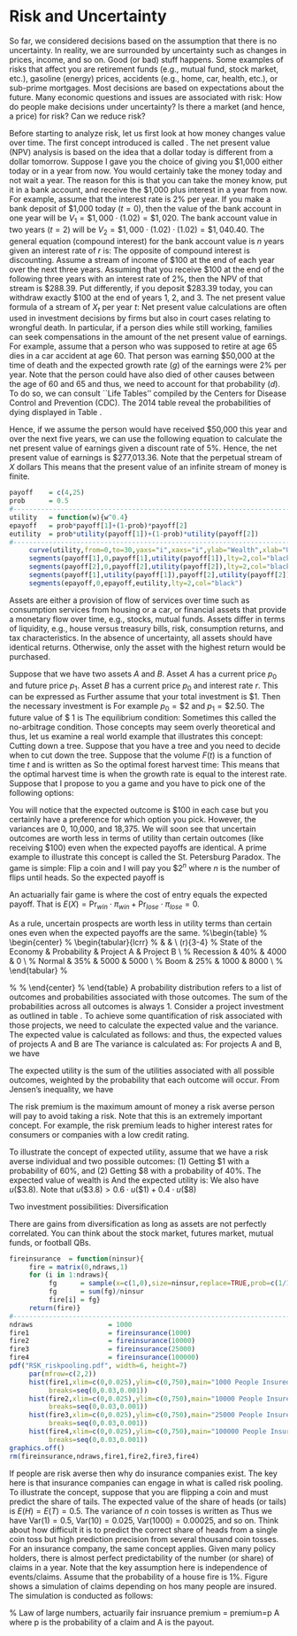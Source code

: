 # Risk and Uncertainty
So far, we considered decisions based on the assumption that there is no uncertainty. In reality, we are surrounded by uncertainty such as changes in prices, income, and so on. Good (or bad) stuff happens. Some examples of risks that affect you are retirement funds (e.g., mutual fund, stock market, etc.), gasoline (energy) prices, accidents (e.g., home, car, health, etc.), or sub-prime mortgages. Most decisions are based on expectations about the future. Many economic questions and issues are associated with risk: How do people make decisions under uncertainty? Is there a market (and hence, a price) for risk? Can we reduce risk?

Before starting to analyze risk, let us first look at how money changes value over time. The first concept introduced is called \emph{net present value}. The net present value (NPV) analysis is based on the idea that a dollar today is different from a dollar tomorrow. Suppose I gave  you the choice of giving you \$1,000 either today or in a year from now. You would certainly take the money today and not wait a year. The reason for this is that you can take the money know, put it in a bank account, and receive the \$1,000 plus interest in a year from now. For example, assume that the interest rate is 2\% per year. If you make a bank deposit of \$1,000 today ($t=0$), then the value of the bank account in one year will be $V_1 = \$1,000 \cdot (1.02) = \$1,020$. The bank account value in two years ($t=2$) will be $V_2 = \$1,000 \cdot (1.02)\cdot (1.02) = \$1,040.40$. The general equation (compound interest) for the bank account value is $n$ years given an interest rate of $r$ is:
    \begin{equation*}
        V_n = \$1,000 \cdot (1+r)^n
    \end{equation*}
The opposite of compound interest is discounting. Assume a stream of income of \$100 at the end of each year over the next three years.
    \begin{equation*}
        NPV = \frac{100}{1+r} + \frac{100}{(1+r)^2} + \frac{100}{(1+r)^3}
    \end{equation*}
Assuming that you receive \$100 at the end of the following three years with an interest rate of 2\%, then the NPV of that stream is \$288.39. Put differently, if you deposit \$283.39 today, you can withdraw exactly \$100 at the end of years 1, 2, and 3. The net present value formula of a stream of $X_t$ per year $t$:
    \begin{equation*}
        NPV = \sum_{t=1}^T \frac{X_t}{(1+r)^t}
    \end{equation*}
Net present value calculations are often used in investment decisions by firms but also in court cases relating to wrongful death. In particular, if a person dies while still working, families can seek compensations in the amount of the net present value of earnings. For example, assume that a person who was supposed to retire at age 65 dies in a car accident at age 60. That person was earning \$50,000 at the time of death and the expected growth rate ($g$) of the earnings were 2\% per year. Note that the person could have also died of other causes between the age of 60 and 65 and thus, we need to account for that probability ($d$). To do so, we can consult ``Life Tables'' compiled by the Centers for Disease Control and Prevention (CDC).\footnote{\url{https://www.cdc.gov/nchs/products/life_tables.htm}} The 2014 table reveal the probabilities of dying displayed in Table \ref{table:lifetable}.
\begin{table}
    \begin{center}
        \begin{tabular}{lrrrrr}\toprule
        Age         & 60-61     & 61-62    & 62-63    & 63-64    & 64-65 \\ \midrule
        $d_t$       & 0.008959  & 0.009606 & 0.010288 & 0.010995 & 0.011735 \\ \bottomrule
        \end{tabular}
        \caption{Life table for the total population: United States, 2014. The probability of dying is represented by $d_t$}
        \label{table:lifetable}
    \end{center}
\end{table}
Hence, if we assume the person would have received \$50,000 this year and over the next five years, we can use the following equation to calculate the net present value of earnings given a discount rate of 5\%.
    \begin{equation*}
        NPV = \$50,000 + \sum_{t=1}^5 \frac{\$50,000 \cdot (1+g)^t \cdot (1-d_t)}{(1+0.05)^t}
    \end{equation*}
Hence, the net present value of earnings is \$277,013.36. Note that the perpetual stream of $X$ dollars
    \begin{equation*}
        NPV = \frac{X}{r}
    \end{equation*}
This means that the present value of an infinite stream of money is finite.

```r
payoff    = c(4,25)
prob      = 0.5
#--------------------------------------------------------------------------------------------------
utility   = function(w){w^0.4}
epayoff   = prob*payoff[1]+(1-prob)*payoff[2]
eutility  = prob*utility(payoff[1])+(1-prob)*utility(payoff[2])
#--------------------------------------------------------------------------------------------------
     curve(utility,from=0,to=30,yaxs="i",xaxs="i",ylab="Wealth",xlab="Utility")
     segments(payoff[1],0,payoff[1],utility(payoff[1]),lty=2,col="black")
     segments(payoff[2],0,payoff[2],utility(payoff[2]),lty=2,col="black")
     segments(payoff[1],utility(payoff[1]),payoff[2],utility(payoff[2]),lty=2,col="black")
     segments(epayoff,0,epayoff,eutility,lty=2,col="black")
```



\subsection{Assets}
Assets are either a provision of flow of services over time such as consumption services from housing or a car, or financial assets that provide a monetary flow over time, e.g., stocks, mutual funds. Assets differ in terms of liquidity, e.g., house versus treasury bills, risk, consumption returns, and tax characteristics. In the absence of uncertainty, all assets should have identical returns. Otherwise, only the asset with the highest return would be purchased.

Suppose that we have two assets $A$ and $B$. Asset $A$ has a current price $p_0$ and future price $p_1$. Asset $B$ has a current price $p_0$ and interest rate $r$. This can be expressed as
    \begin{itemize}
        \item A: $p_0 \rightarrow p_1$
        \item B: $p_0 \rightarrow (1+r) \cdot p_0$
    \end{itemize}
Further assume that your total investment is \$1. Then the necessary investment is
    \begin{equation*}
        p_0 \cdot x = 1 \Leftrightarrow x = \frac{1}{p_0}
    \end{equation*}
For example $p_0 = \$2$ and $p_1 = \$2.50$. The future value of \$ 1 is
  \begin{equation*}
      FV = p_1 \cdot x = \frac{p_1}{p_0}
  \end{equation*}
The equilibrium condition:
  \begin{equation*}
      1+r=\frac{p_1}{p_0}  \quad \Leftrightarrow \quad p_0 = \frac{p_1}{1+r}
  \end{equation*}
Sometimes this called the no-arbitrage condition. Those concepts may seem overly theoretical and thus, let us examine a real world example that illustrates this concept: Cutting down a tree. Suppose that you have a tree and you need to decide when to cut down the tree. Suppose that the volume $F(t)$ is a function of time $t$ and is written as
    \begin{equation*}
        F(t) = 40t + 3.1t^2 - 0.016t^3
    \end{equation*}
So the optimal forest harvest time:
  \begin{equation*}
      r = \frac{F(t+1)-F(t)}{F(t)}
  \end{equation*}
This means that the optimal harvest time is when the growth rate is equal to the interest rate.
    \begin{table}[b]
        \centering
            \begin{tabular}{lccccccccccccc}\toprule
            t &  10  &  20  &  30 &  40 &  50 &  60 &  70 &  80 &  90 &  100  \\ \midrule
            F(t) &  0.7 &  1.9 &  3.6 &  5.5 &  7.8 &  10.1 &  12.5 &  14.8 &  17.0 &  19.0 \\ \bottomrule
            \end{tabular}
            \caption{Growth of a tree in thousand cubic feet.}
    \end{table}

\subsection{Uncertainty}
Suppose that I propose to you a game and you have to pick one of the following options:
    \begin{enumerate}
        \item Receiving \$100.
        \item Flipping a coin and receiving \$200 if the result is heads and \$0 if the result is tails.
        \item Die roll and receiving \$400 for 1, \$70 for 2, \$55 for 3, \$40 for 4, \$25 for 5, and \$10 for 6.
    \end{enumerate}
You will notice that the expected outcome is \$100 in each case but you certainly have a preference for which option you pick. However, the variances are 0, 10,000, and 18,375. We will soon see that uncertain outcomes are worth less in terms of utility than certain outcomes (like receiving \$100) even when the expected payoffs are identical. A prime example to illustrate this concept is called the St. Petersburg Paradox. The game is simple: Flip a coin and I will pay you \$2$^n$ where $n$ is the number of flips until heads. So the expected payoff is
    \begin{equation*}
        \text{Expected Payoff} = \frac{1}{2} \cdot \$2 + \frac{1}{4} \cdot \$4 + \frac{1}{8} \cdot \$8 + \cdots = \infty
    \end{equation*}

An actuarially fair game is where the cost of entry equals the expected payoff. That is $E(X) = \mathrm{Pr}_{win} \cdot \pi_{win} + \mathrm{Pr}_{lose} \cdot \pi_{lose} = 0$.

As a rule, uncertain prospects are worth less in utility terms than certain ones even when the expected payoffs are the same.
%\begin{table}
%            \begin{center}
%                \begin{tabular}{lcrr} \toprule
%                & & \multicolumn{2}{c}{Profits}\\ \cmidrule(r){3-4}
%                State of the Economy    & Probability   & Project A & Project B \\ \midrule
%                Recession               & 40\%          & 4000      & 0         \\
%                Normal                  & 35\%          & 5000      & 5000      \\
%                Boom                    & 25\%          & 1000      & 8000      \\ \bottomrule
%                \end{tabular}
%                \caption{Project investment return based on the state of the economy}
%                \table{table:investmentreturn}
%            \end{center}
%        \end{table}
A probability distribution refers to a list of outcomes and probabilities associated with those outcomes. The sum of the probabilities across all outcomes is always 1. Consider a project investment as outlined in table \ref{table:investmentreturn}. To achieve some quantification of risk associated with those projects, we need to calculate the expected value and the variance. The expected value is calculated as follows:
        \begin{equation*}
            E(\pi)  = \sum_i \pi_i p_i
        \end{equation*}
and thus, the expected values of projects A and B are
        \begin{align*}
            E(\pi_A) &=  0.4 \cdot 4000 + 0.35 \cdot 5000 + 0.25 \cdot 1000 = 3600 \\
            E(\pi_A) &=  0.4 \cdot 0 + 0.35 \cdot 5000 + 0.25 \cdot 8000 = 3750
        \end{align*}
The variance is calculated as:
   \begin{equation*}
       Var(\pi) = \sum \left[ \pi_i - E(\pi) \right]^2 \cdot p_i
   \end{equation*}
For projects A and B, we have
    \begin{align*}
            Var(\pi_A) = 2,440,000      & \Leftrightarrow \sigma_A = 1560\\
            Var(\pi_A) = 10,687,500     & \Leftrightarrow \sigma_B = 3269
    \end{align*}

\subsubsection{Expected Utility}
The expected utility is the sum of the utilities associated with all possible outcomes, weighted by the probability that each outcome will occur. From Jensen's inequality, we have
   \begin{itemize}
       \item $E(U(w)) = U(E(w)) \Rightarrow$ Risk neutral
       \item $E(U(w)) < U(E(w)) \Rightarrow$ Risk averse
   \end{itemize}
The risk premium is the maximum amount of money a risk averse person will pay to avoid taking a risk. Note that this is an extremely important concept. For example, the risk premium leads to higher interest rates for consumers or companies with a low credit rating.


To illustrate the concept of expected utility, assume that we have a risk averse individual and two possible outcomes: (1) Getting \$1 with a probability of 60\%, and (2) Getting \$8 with a probability of 40\%. The expected value of wealth is
   \begin{equation*}
       E(w) = 0.6 \cdot \$1 + 0.4 \cdot \$8 = \$3.80
   \end{equation*}
And the expected utility is:
   \begin{equation*}
       E(U) = 0.6 \cdot u(\$1) + 0.4 \cdot u(\$8)
   \end{equation*}
We also have $u(\$3.8)$. Note that $u(\$3.8) > 0.6 \cdot u(\$1) + 0.4 \cdot u(\$8)$

\subsubsection{Risk Diversification}
    Two investment possibilities:
        \begin{enumerate}
            \item Raincoat company: $p_0 = \$10$ and $p_1 = \$5$ if sunny or $p_1 = \$20$ if rainy
            \item Sunglasses company: $p_0 = \$10$ and $p_1 = \$20$ if sunny or $p_1 = \$10$ if rainy
        \end{enumerate}
    Diversification
        \begin{itemize}
            \item 50-50 diversification $\Rightarrow$ \$125
        \end{itemize}
There are gains from diversification as long as assets are not perfectly correlated. You can think about the stock market, futures market, mutual funds, or football QBs.

\subsubsection{Insurance Market}
```r
fireinsurance  = function(ninsur){
     fire = matrix(0,ndraws,1)
     for (i in 1:ndraws){
          fg      = sample(x=c(1,0),size=ninsur,replace=TRUE,prob=c(1/100,99/100))
          fg      = sum(fg)/ninsur
          fire[i] = fg}
     return(fire)}
#--------------------------------------------------------------------------------------------------
ndraws                   = 1000
fire1                    = fireinsurance(1000)
fire2                    = fireinsurance(10000)
fire3                    = fireinsurance(25000)
fire4                    = fireinsurance(100000)
pdf("RSK_riskpooling.pdf", width=6, height=7)
     par(mfrow=c(2,2))
     hist(fire1,xlim=c(0,0.025),ylim=c(0,750),main="1000 People Insured",xlab="",
          breaks=seq(0,0.03,0.001))
     hist(fire2,xlim=c(0,0.025),ylim=c(0,750),main="10000 People Insured",xlab="",
          breaks=seq(0,0.03,0.001))
     hist(fire3,xlim=c(0,0.025),ylim=c(0,750),main="25000 People Insured",xlab="",
          breaks=seq(0,0.03,0.001))
     hist(fire4,xlim=c(0,0.025),ylim=c(0,750),main="100000 People Insured",xlab="",
          breaks=seq(0,0.03,0.001))
graphics.off()
rm(fireinsurance,ndraws,fire1,fire2,fire3,fire4)
```


If people are risk averse then why do insurance companies exist. The key here is that insurance companies can engage in what is called risk pooling. To illustrate the concept, suppose that you are flipping a coin and must predict the share of tails. The expected value of the share of heads (or tails) is $E(H)=E(T)=0.5$. The variance of $n$ coin tosses is written as
    \begin{equation*}
        \mathrm{Var}(n) = \frac{p \cdot (1-p)}{n} \Rightarrow \frac{0.5 \cdot 0.5}{n}
    \end{equation*}
Thus we have $\mathrm{Var}(1) = 0.5$, $\mathrm{Var}(10) = 0.025$, $\mathrm{Var}(1000) = 0.00025$, and so on. Think about how difficult it is to predict the correct share of heads from a single coin toss but high prediction precision from several thousand coin tosses. For an insurance company, the same concept applies. Given many policy holders, there is almost perfect predictability of the number (or share) of claims in a year. Note that the key assumption here is independence of events/claims. Assume that the probability of a house fire is 1\%. Figure \ref{fig:RSK_riskpooling} shows a simulation of claims depending on hos many people are insured. The simulation is conducted as follows:
        \begin{enumerate}
            \item Simulate the damage of $n$ homeowners
            \item Calculate the share
            \item Repeat 1,000 times
            \item Generate histogram
        \end{enumerate}
% Law of large numbers, actuarily fair insruance premium = premium=p \cdot A where p is the probability of a claim and A is the payout.

\subsection{Exercises}
    \begin{enumerate}
        \item The utility function of an individual is written as $U = \sqrt{M}$. The person faces a gamble in which income is \$36 with probability 1/2 and \$100 with probability 1/2. What payoff with certainty is indifferent to this gamble? What is the risk premium associated with this gamble? How much would the individual be willing to pay to avoid taking the risk?
    \end{enumerate}